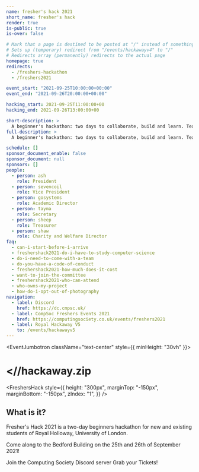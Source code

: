 ```yaml
---
name: fresher's hack 2021
short_name: fresher's hack
render: true
is-public: true
is-over: false

# Mark that a page is destined to be posted at "/" instead of something like "/events/hackawayv4"
# Sets up (temporary) redirect from "/events/hackawayv4" to "/"
# Redirects array (permanently) redirects to the actual page
homepage: true
redirects:
  - /freshers-hackathon
  - /freshers2021

event_start: "2021-09-25T10:00:00+00:00"
event_end: "2021-09-26T20:00:00+00:00"

hacking_start: 2021-09-25T11:00:00+00
hacking_end: 2021-09-26T13:00:00+00

short-description: >
  A beginner's hackathon: two days to collaborate, build and learn. Team up and create the best project before 10pm.
full-description: >
  A beginner's hackathon: two days to collaborate, build and learn. Team up and create the best project before 10pm.

schedule: []
sponsor_document_enable: false
sponsor_document: null
sponsors: []
people:
  - person: ash
    role: President
  - person: sevencoil
    role: Vice President
  - person: gosystems
    role: Academic Director
  - person: tayma
    role: Secretary
  - person: sheep
    role: Treasurer
  - person: shaw
    role: Charity and Welfare Director
faq:
  - can-i-start-before-i-arrive
  - freshershack2021-do-i-have-to-study-computer-science
  - do-i-need-to-come-with-a-team
  - do-you-have-a-code-of-conduct
  - freshershack2021-how-much-does-it-cost
  - want-to-join-the-committee
  - freshershack2021-who-can-attend
  - who-owns-my-project
  - how-do-i-opt-out-of-photography
navigation:
  - label: Discord
    href: https://dc.cmpsc.uk/
  - label: CompSoc Freshers Events 2021
    href: https://computingsociety.co.uk/events/freshers2021
  - label: Royal Hackaway V5
    to: /events/hackawayv5
---
```






<!-- <MajorLeagueHackingBadge year={2022} /> -->

<EventJumbotron className="text-center" style={{ minHeight: "30vh" }}>
  <h1>
    <strong>&lt;//hackaway</strong>.zip
  </h1>
</EventJumbotron>

<FreshersHack
  style={{
    height: "300px",
    marginTop: "-150px",
    marginBottom: "-150px",
    zIndex: "1",
  }}
/>

<Section className="text-center" type={SectionTypes.TERTIARY}>
  <h2>What is it?</h2>
  <p>
    Fresher's Hack 2021 is a two-day beginners hackathon for new and existing
    students of Royal Holloway, University of London.
  </p>
  <p>
    Come along to the Bedford Building on the 25th and 26th of September 2021!
  </p>
  <ButtonsContainer className="justify-content-center">
    <SiteButton href="https://dc.cmpsc.uk/" className="btn-hackaway-blurple">
      <FaDiscord /> Join the Computing Society Discord server
    </SiteButton>
    <SiteButton
      href="https://www.su.rhul.ac.uk/societies/a-z/computing/"
      className="btn-hackaway-orange"
    >
      <GrTicket /> Grab your Tickets!
    </SiteButton>
  </ButtonsContainer>
</Section>

<EventCountdownSection type={SectionTypes.SECONDARY} />
<EventLocationSection map="https://www.google.com/maps/embed?pb=!1m18!1m12!1m3!1d879.5544955879114!2d-0.5642723835610113!3d51.425912479621154!2m3!1f0!2f0!3f0!3m2!1i1024!2i768!4f13.1!3m3!1m2!1s0x487677c9aaec0297%3A0x88226b17c1bdebdf!2sBedford%20Building%20-%20Computer%20Science%20Department!5e0!3m2!1sen!2suk!4v1616458087265!5m2!1sen!2suk" />
<EventPeopleSection type={SectionTypes.PRIMARY} />
<EventFrequentlyAskedQuestionsSection type={SectionTypes.SECONDARY} />
<EventSponsorsSection type={SectionTypes.TERTIARY} />
